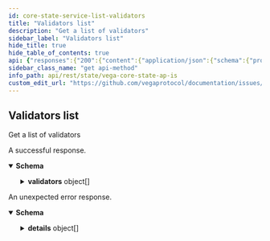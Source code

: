 ```yaml
---
id: core-state-service-list-validators
title: "Validators list"
description: "Get a list of validators"
sidebar_label: "Validators list"
hide_title: true
hide_table_of_contents: true
api: {"responses":{"200":{"content":{"application/json":{"schema":{"properties":{"validators":{"items":{"properties":{"added":{"title":"Flag indicating if the validator has been added to or removed from vega","type":"boolean"},"avatarUrl":{"title":"AvatarURL of the validator","type":"string"},"country":{"title":"Country code (ISO 3166-1 alpha-2) for the location of the node","type":"string"},"epochSeq":{"format":"uint64","title":"Epoch in which the node was announced or removed from the network","type":"string"},"ethereumAddress":{"title":"Ethereum public key of validator node","type":"string"},"fromEpoch":{"format":"uint64","title":"Epoch in which the announced pending node will start participating in the network","type":"string"},"infoUrl":{"title":"URL with more info on the node","type":"string"},"name":{"title":"Name of the validator","type":"string"},"nodeId":{"title":"Node ID of the validator node","type":"string"},"submitterAddress":{"title":"Ethereum public key being used as the submitter to allow automatic signature generation","type":"string"},"tmPubKey":{"title":"Public key of Tendermint","type":"string"},"vegaPubKey":{"title":"Vega public key of validator node","type":"string"},"vegaPubKeyIndex":{"format":"int64","title":"Vega public key derivation index","type":"integer"}},"title":"Validator update event contains information about validator node","type":"object"},"type":"array"}},"type":"object"}}},"description":"A successful response."},"default":{"content":{"application/json":{"schema":{"properties":{"code":{"format":"int32","type":"integer"},"details":{"items":{"additionalProperties":{},"properties":{"@type":{"type":"string"}},"type":"object"},"type":"array"},"message":{"type":"string"}},"type":"object"}}},"description":"An unexpected error response."}},"tags":["CoreStateService"],"description":"Get a list of validators","operationId":"CoreStateService_ListValidators","method":"get","path":"/validators","servers":[{"url":"https://n06.testnet.vega.xyz","description":"n06"},{"url":"https://n07.testnet.vega.xyz","description":"n07"}],"info":{"title":"Vega core state APIs","version":"v0.71.4"},"postman":{"name":"Validators list","description":{"content":"Get a list of validators","type":"text/plain"},"url":{"path":["validators"],"host":["{{baseUrl}}"],"query":[],"variable":[]},"header":[{"key":"Accept","value":"application/json"}],"method":"GET"}}
sidebar_class_name: "get api-method"
info_path: api/rest/state/vega-core-state-ap-is
custom_edit_url: "https://github.com/vegaprotocol/documentation/issues/new?labels=documentation&title=[Documentation] Requesting changes to 'Validators list' (core-state-service-list-validators)"
---
```



## Validators list



Get a list of validators

<div><ApiTabs><TabItem label={"200"} value={"200"}><div>

A successful response.

</div><div><MimeTabs schemaType={"response"}><TabItem label={"application/json"} value={"application/json"}><SchemaTabs><TabItem label={"Schema"} value={"Schema"}><details style={{}} data-collapsed={false} open={true}><summary style={{"textAlign":"left"}}><strong>Schema</strong></summary><div style={{"textAlign":"left","marginLeft":"1rem"}}></div><ul style={{"marginLeft":"1rem"}}><SchemaItem collapsible={true} className={"schemaItem"}><details style={{}}><summary style={{}}><strong>validators</strong><span style={{"opacity":"0.6"}}> object[]</span></summary><div style={{"marginLeft":"1rem"}}><SchemaItem collapsible={false} name={"added"} required={false} schemaDescription={undefined} schemaName={"Flag indicating if the validator has been added to or removed from vega"} qualifierMessage={undefined} defaultValue={undefined}></SchemaItem><SchemaItem collapsible={false} name={"avatarUrl"} required={false} schemaDescription={undefined} schemaName={"AvatarURL of the validator"} qualifierMessage={undefined} defaultValue={undefined}></SchemaItem><SchemaItem collapsible={false} name={"country"} required={false} schemaDescription={undefined} schemaName={"Country code (ISO 3166-1 alpha-2) for the location of the node"} qualifierMessage={undefined} defaultValue={undefined}></SchemaItem><SchemaItem collapsible={false} name={"epochSeq"} required={false} schemaDescription={undefined} schemaName={"uint64"} qualifierMessage={undefined} defaultValue={undefined}></SchemaItem><SchemaItem collapsible={false} name={"ethereumAddress"} required={false} schemaDescription={undefined} schemaName={"Ethereum public key of validator node"} qualifierMessage={undefined} defaultValue={undefined}></SchemaItem><SchemaItem collapsible={false} name={"fromEpoch"} required={false} schemaDescription={undefined} schemaName={"uint64"} qualifierMessage={undefined} defaultValue={undefined}></SchemaItem><SchemaItem collapsible={false} name={"infoUrl"} required={false} schemaDescription={undefined} schemaName={"URL with more info on the node"} qualifierMessage={undefined} defaultValue={undefined}></SchemaItem><SchemaItem collapsible={false} name={"name"} required={false} schemaDescription={undefined} schemaName={"Name of the validator"} qualifierMessage={undefined} defaultValue={undefined}></SchemaItem><SchemaItem collapsible={false} name={"nodeId"} required={false} schemaDescription={undefined} schemaName={"Node ID of the validator node"} qualifierMessage={undefined} defaultValue={undefined}></SchemaItem><SchemaItem collapsible={false} name={"submitterAddress"} required={false} schemaDescription={undefined} schemaName={"Ethereum public key being used as the submitter to allow automatic signature generation"} qualifierMessage={undefined} defaultValue={undefined}></SchemaItem><SchemaItem collapsible={false} name={"tmPubKey"} required={false} schemaDescription={undefined} schemaName={"Public key of Tendermint"} qualifierMessage={undefined} defaultValue={undefined}></SchemaItem><SchemaItem collapsible={false} name={"vegaPubKey"} required={false} schemaDescription={undefined} schemaName={"Vega public key of validator node"} qualifierMessage={undefined} defaultValue={undefined}></SchemaItem><SchemaItem collapsible={false} name={"vegaPubKeyIndex"} required={false} schemaDescription={undefined} schemaName={"int64"} qualifierMessage={undefined} defaultValue={undefined}></SchemaItem></div></details></SchemaItem></ul></details></TabItem><TabItem label={"Example (from schema)"} value={"Example (from schema)"}><ResponseSamples responseExample={"{\n  \"validators\": [\n    {\n      \"added\": true,\n      \"avatarUrl\": \"string\",\n      \"country\": \"string\",\n      \"epochSeq\": \"string\",\n      \"ethereumAddress\": \"string\",\n      \"fromEpoch\": \"string\",\n      \"infoUrl\": \"string\",\n      \"name\": \"string\",\n      \"nodeId\": \"string\",\n      \"submitterAddress\": \"string\",\n      \"tmPubKey\": \"string\",\n      \"vegaPubKey\": \"string\",\n      \"vegaPubKeyIndex\": 0\n    }\n  ]\n}"} language={"json"}></ResponseSamples></TabItem></SchemaTabs></TabItem></MimeTabs></div></TabItem><TabItem label={"default"} value={"default"}><div>

An unexpected error response.

</div><div><MimeTabs schemaType={"response"}><TabItem label={"application/json"} value={"application/json"}><SchemaTabs><TabItem label={"Schema"} value={"Schema"}><details style={{}} data-collapsed={false} open={true}><summary style={{"textAlign":"left"}}><strong>Schema</strong></summary><div style={{"textAlign":"left","marginLeft":"1rem"}}></div><ul style={{"marginLeft":"1rem"}}><SchemaItem collapsible={false} name={"code"} required={false} schemaDescription={undefined} schemaName={"int32"} qualifierMessage={undefined} defaultValue={undefined}></SchemaItem><SchemaItem collapsible={true} className={"schemaItem"}><details style={{}}><summary style={{}}><strong>details</strong><span style={{"opacity":"0.6"}}> object[]</span></summary><div style={{"marginLeft":"1rem"}}><SchemaItem collapsible={false} name={"@type"} required={false} schemaDescription={undefined} schemaName={"string"} qualifierMessage={undefined} defaultValue={undefined}></SchemaItem></div></details></SchemaItem><SchemaItem collapsible={false} name={"message"} required={false} schemaDescription={undefined} schemaName={"string"} qualifierMessage={undefined} defaultValue={undefined}></SchemaItem></ul></details></TabItem><TabItem label={"Example (from schema)"} value={"Example (from schema)"}><ResponseSamples responseExample={"{\n  \"code\": 0,\n  \"details\": [\n    {\n      \"@type\": \"string\"\n    }\n  ],\n  \"message\": \"string\"\n}"} language={"json"}></ResponseSamples></TabItem></SchemaTabs></TabItem></MimeTabs></div></TabItem></ApiTabs></div>
